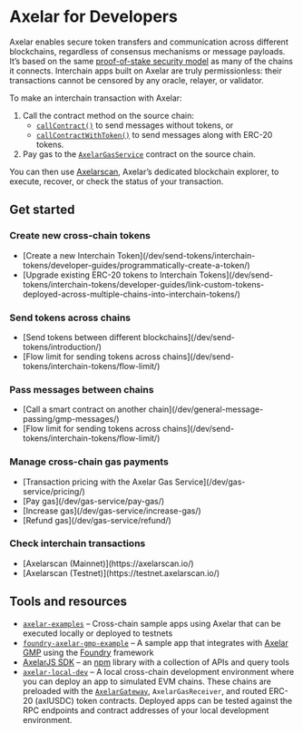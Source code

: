 # Axelar for Developers

Axelar enables secure token transfers and communication across different blockchains, regardless of consensus mechanisms or message payloads. It’s based on the same [proof-of-stake security model](/learn/security#proof-of-stake-consensus) as many of the chains it connects. Interchain apps built on Axelar are truly permissionless: their transactions cannot be censored by any oracle, relayer, or validator.

To make an interchain transaction with Axelar:

1. Call the contract method on the source chain:
   - [`callContract()`](/dev/general-message-passing/gmp-messages/) to send messages without tokens, or
   - [`callContractWithToken()`](/dev/general-message-passing/gmp-tokens-with-messages/) to send messages along with ERC-20 tokens.
1. Pay gas to the [`AxelarGasService`](https://github.com/axelarnetwork/axelar-cgp-solidity/blob/main/contracts/gas-service/AxelarGasService.sol) contract on the source chain.

You can then use [Axelarscan](/dev/intro/#check-interchain-transactions), Axelar’s dedicated blockchain explorer, to execute, recover, or check the status of your transaction.

## Get started


### Create new cross-chain tokens

<ul class="grid  md:grid-cols-2 gap-x-8 ">
<li class="[&>p]:my-0">
 [Create a new Interchain Token](/dev/send-tokens/interchain-tokens/developer-guides/programmatically-create-a-token/)
 </li>
 <li class="[&>p]:my-0">
 [Upgrade existing ERC-20 tokens to Interchain Tokens](/dev/send-tokens/interchain-tokens/developer-guides/link-custom-tokens-deployed-across-multiple-chains-into-interchain-tokens/)
 </li>
</ul>

### Send tokens across chains

<ul class="grid  md:grid-cols-2 gap-x-8 ">
<li class="[&>p]:my-0">
 [Send tokens between different blockchains](/dev/send-tokens/introduction/)
 </li>
 <li class="[&>p]:my-0">
 [Flow limit for sending tokens across chains](/dev/send-tokens/interchain-tokens/flow-limit/)
 </li>
</ul>



### Pass messages between chains

<ul class="grid  md:grid-cols-2 gap-x-8 ">
<li class="[&>p]:my-0">
[Call a smart contract on another chain](/dev/general-message-passing/gmp-messages/)
 </li>
 <li class="[&>p]:my-0">
 [Flow limit for sending tokens across chains](/dev/send-tokens/interchain-tokens/flow-limit/)
 </li>
</ul>



### Manage cross-chain gas payments

<ul class="grid  md:grid-cols-2 gap-x-8 ">
<li class="[&>p]:my-0">
[Transaction pricing with the Axelar Gas Service](/dev/gas-service/pricing/)
 </li>
 <li class="[&>p]:my-0">
[Pay gas](/dev/gas-service/pay-gas/)
 </li>
 <li class="[&>p]:my-0">
[Increase gas](/dev/gas-service/increase-gas/)
 </li>
 <li class="[&>p]:my-0">
 [Refund gas](/dev/gas-service/refund/)
 </li>
</ul>

### Check interchain transactions



<ul class="grid md:grid-cols-2 gap-x-8 ">
<li class="[&>p]:my-0">
[Axelarscan (Mainnet)](https://axelarscan.io/)
 </li>
 <li class="[&>p]:my-0">
[Axelarscan (Testnet)](https://testnet.axelarscan.io/)
 </li>
</ul>

## Tools and resources

- [`axelar-examples`](https://github.com/axelarnetwork/axelar-examples) – Cross-chain sample apps using Axelar that can be executed locally or deployed to testnets
- [`foundry-axelar-gmp-example`](https://github.com/axelarnetwork/foundry-axelar-gmp-example) – A sample app that integrates with [Axelar GMP](/dev/general-message-passing/overview/) using the [Foundry](https://github.com/foundry-rs/foundry) framework
- [AxelarJS SDK](/dev/axelarjs-sdk/intro/) – an [npm](https://www.npmjs.com/) library with a collection of APIs and query tools
- [`axelar-local-dev`](https://github.com/axelarnetwork/axelar-local-dev) – A local cross-chain development environment where you can deploy an app to simulated EVM chains. These chains are preloaded with the [`AxelarGateway`](https://github.com/axelarnetwork/axelar-cgp-solidity/blob/main/contracts/AxelarGateway.sol), `AxelarGasReceiver`, and routed ERC-20 (axlUSDC) token contracts. Deployed apps can be tested against the RPC endpoints and contract addresses of your local development environment.
